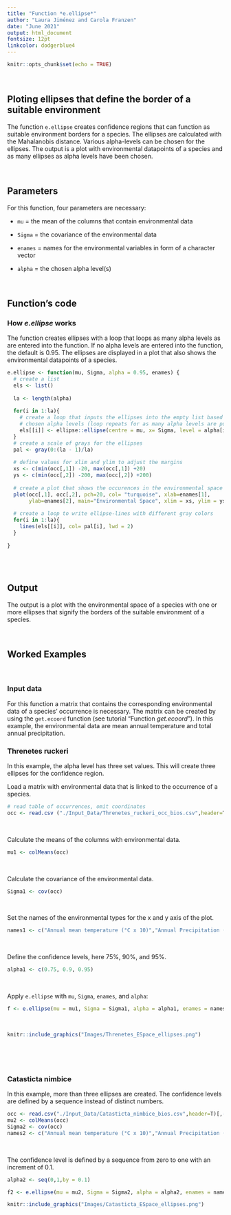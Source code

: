 ```yaml
---
title: "Function *e.ellipse*"
author: "Laura Jiménez and Carola Franzen"
date: "June 2021"
output: html_document
fontsize: 12pt
linkcolor: dodgerblue4
---
```



```r
knitr::opts_chunk$set(echo = TRUE)

```
\
  
## Ploting ellipses that define the border of a suitable environment

The function `e.ellipse` creates confidence regions that can function as suitable environment borders for a species. The ellipses are calculated with the Mahalanobis distance. Various alpha-levels can be chosen for the ellipses. The output is a plot with environmental datapoints of a species and as many ellipses as alpha levels have been chosen.
\

\

## Parameters

For this function, four parameters are necessary:
\

* `mu` = the mean of the columns that contain environmental data
\

* `Sigma` = the covariance of the environmental data
\

* `enames` = names for the environmental variables in form of a character vector
\

* `alpha` = the chosen alpha level(s)
\

\

## Function's code

### How *e.ellipse* works

The function creates ellipses with a loop that loops as many alpha levels as are entered into the function. If no alpha levels are entered into the function, the default is 0.95. The ellipses are displayed in a plot that also shows the environmental datapoints of a species.
\

```r
e.ellipse <- function(mu, Sigma, alpha = 0.95, enames) {
  # create a list
  els <- list()
  
  la <- length(alpha)
  
  for(i in 1:la){
    # create a loop that inputs the ellipses into the empty list based on the 
    # chosen alpha levels (loop repeats for as many alpha levels are put in)
    els[[i]] <- ellipse::ellipse(centre = mu, x= Sigma, level = alpha[i])
  }
  # create a scale of grays for the ellipses
  pal <- gray(0:(la - 1)/la)
  
  # define values for xlim and ylim to adjust the margins
  xs <- c(min(occ[,1]) -20, max(occ[,1]) +20)
  ys <- c(min(occ[,2]) -200, max(occ[,2]) +200)
  
  # create a plot that shows the occurences in the environmental space 
  plot(occ[,1], occ[,2], pch=20, col= "turquoise", xlab=enames[1],
       ylab=enames[2], main="Environmental Space", xlim = xs, ylim = ys)
  
  # create a loop to write ellipse-lines with different gray colors
  for(i in 1:la){
    lines(els[[i]], col= pal[i], lwd = 2)
  }
  
}
```
\
\

## Output

The output is a plot with the environmental space of a species with one or more ellipses that signify the borders of the suitable environment of a species. 


\

## Worked Examples
\

### Input data

For this function a matrix that contains the corresponding environmental data of a species' occurrence is necessary. The matrix can be created by using the `get.ecoord` function (see tutorial "Function *get.ecoord*"). In this example, the environmental data are mean annual temperature and total annual precipitation.
\

### Threnetes ruckeri

In this example, the alpha level has three set values. This will create three ellipses for the confidence region.
\

Load a matrix with environmental data that is linked to the occurrence of a species.
```r
# read table of occurrences, omit coordinates
occ <- read.csv ("./Input_Data/Threnetes_ruckeri_occ_bios.csv",header=T)[,-(1:2)]
```
\

Calculate the means of the columns with environmental data.
```r
mu1 <- colMeans(occ)
```
\

Calculate the covariance of the environmental data.
```r
Sigma1 <- cov(occ)
```
\

Set the names of the environmental types for the x and y axis of the plot.
```r
names1 <- c("Annual mean temperature (°C x 10)","Annual Precipitation (mm)") 
```
\

Define the confidence levels, here 75%, 90%, and 95%.
```r
alpha1 <- c(0.75, 0.9, 0.95)
```
\

Apply `e.ellipse` with `mu`, `Sigma`, `enames`, and `alpha`:
```r
f <- e.ellipse(mu = mu1, Sigma = Sigma1, alpha = alpha1, enames = names1)

```
\

```r
knitr::include_graphics("Images/Threnetes_ESpace_ellipses.png")
```
\

\

###  Catasticta nimbice

In this example, more than three ellipses are created. The confidence levels are defined by a sequence instead of distinct numbers.

```r
occ <- read.csv("./Input_Data/Catasticta_nimbice_bios.csv",header=T)[,-(1:2)]
mu2 <- colMeans(occ)
Sigma2 <- cov(occ)
names2 <- c("Annual mean temperature (°C x 10)","Annual Precipitation (mm)") 

```
\

The confidence level is defined by a sequence from zero to one with an increment of 0.1.
```r
alpha2 <- seq(0,1,by = 0.1)
```

```r
f2 <- e.ellipse(mu = mu2, Sigma = Sigma2, alpha = alpha2, enames = names2)
```


```r
knitr::include_graphics("Images/Catasticta_ESpace_ellipses.png")
```
\


